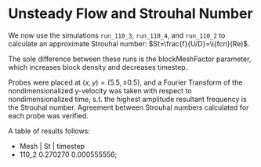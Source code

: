 # Unsteady Flow and Strouhal Number  

We now use the simulations `run_110_3`, `run_110_4`, and `run_110_2` to calculate an approximate Strouhal number: $St=\frac{f}{U/D}=\i{fcn}(Re)$.  

The sole difference between these runs is the blockMeshFactor parameter, which increases block density and decreases timestep.  

Probes were placed at $(x,y)=(5.5,\pm0.5)$, and a Fourier Transform of the nondimensionalized y-velocity was taken with respect to nondimensionalized time, s.t. the highest amplitude resultant frequency is the Strouhal number. Agreement between Strouhal numbers calculated for each probe was verified.

A table of results follows:  

- Mesh  |  St    | timestep   
- 110_2  0.270270  0.000555556;